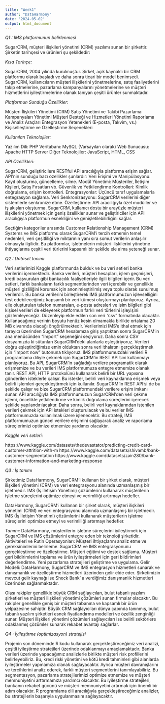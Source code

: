 ```yaml
---
title: "Week1"
author: "DataHarmony"
date: '2024-05-02'
output: html_document
---
```



*Q1 : IMS platformunun belirlenmesi*

SugarCRM, müşteri ilişkileri yönetimi (CRM) yazılımı sunan bir şirkettir. Şirketin tarihçesi ve ürünleri şu şekildedir:

*Kısa Tarihçe:*

SugarCRM, 2004 yılında kurulmuştur.
Şirket, açık kaynaklı bir CRM platformu olarak başladı ve daha sonra ticari bir model benimsedi.
SugarCRM, kullanıcıların müşteri ilişkilerini yönetmelerine, satış faaliyetlerini takip etmelerine, pazarlama kampanyalarını yönetmelerine ve müşteri hizmetlerini iyileştirmelerine olanak tanıyan çeşitli ürünler sunmaktadır.

*Platformun Sunduğu Özellikler:*

Müşteri İlişkileri Yönetimi (CRM)
Satış Yönetimi ve Takibi
Pazarlama Kampanyaları Yönetimi
Müşteri Desteği ve Hizmetleri Yönetimi
Raporlama ve Analiz Araçları
Entegrasyon Yetenekleri (E-posta, Takvim, vs.)
Kişiselleştirme ve Özelleştirme Seçenekleri

*Kullanılan Teknolojiler:*

Yazılım Dili: PHP
Veritabanı: MySQL (Varsayılan olarak)
Web Sunucusu: Apache HTTP Server
Diğer Teknolojiler: JavaScript, HTML, CSS

*API Özellikleri:*

SugarCRM, geliştiricilere RESTful API aracılığıyla platforma erişim sağlar. API'nin sunduğu bazı özellikler şunlardır:
Veri Erişimi ve Manipülasyonu: Kayıt oluşturma, güncelleme, silme.
Modül Yönetimi: Müşteriler, İletişim Kişileri, Satış Fırsatları vb.
Güvenlik ve Yetkilendirme Kontrolleri: Kimlik doğrulama, erişim kontrolleri.
Entegrasyonlar: Üçüncü taraf uygulamalarla entegrasyon sağlama.
Veri Senkronizasyonu: SugarCRM verilerini diğer sistemlerle senkronize etme.
Özelleştirme: API aracılığıyla özel modüller ve iş akışları oluşturma.
SugarCRM, kullanıcı dostu bir arayüzle müşteri ilişkilerini yönetmek için geniş özellikler sunar ve geliştiriciler için API aracılığıyla platformun esnekliğini ve genişletilebilirliğini sağlar.


Seçtiğim kategoriler arasında Customer Relationship Management (CRM) Systems ve IMS platformu olarak SugarCRM'i tercih etmemin temel nedenleri, veri çeşitliliği ve miktarının yanı sıra somut verilerin anlaşılır olmasıyla ilgilidir. Bu platformlar, işletmelerin müşteri ilişkilerini yönetme ihtiyaçlarına çeşitli veri türlerini kapsamlı bir şekilde ele alma yeteneği sunar.

*Q2 : Dataset tanımı*

Veri setlerimizi Kaggle platformunda bulduk ve bu veri setleri banka verilerini içermektedir. Banka verileri, müşteri hesapları, işlem geçmişleri, kredi başvuruları gibi bankacılık faaliyetleriyle ilgili bilgileri içerir. Bu veri setleri, farklı bankaların farklı segmentlerinden veri içerebilir ve genellikle müşteri gizliliğini korumak için anonimleştirilmiş veya toplu olarak sunulmuş verilerdir. Bu banka verilerini birleştirerek IMS platformumuzun işlevselliğini test edebileceğimiz kapsamlı bir veri kümesi oluşturmayı planlıyoruz. Ayrıca, elle oluşturulan telefon numaraları, e-posta adresleri ve isim bilgileri gibi kişisel verileri de ekleyerek platformun farklı veri türlerini işleyişini gözlemleyeceğiz. Düzenleyip elde edilen son veri “csv” formatında olacaktır. Kullanacağımız verinin boyutu henüz kesin olmamakla birlikte ortalama 20 MB civarında olacağı öngörülmektedir. Verilerimizi IMS’e ithal etmek için tarayıcı üzerinden SugarCRM hesabımıza giriş yaptıktan sonra SugarCRM'in ana menüsünden "Import"  seçeneğini seçiyoruz. Daha sonra CSV dosyamızda ki sütunları SugarCRM'deki alanlarla eşleştiriyoruz. Verileri doğru eşleştirdiğimize emin olduktan sonra veri ithalatını gerçekleştirmek için “Import now” butonuna tıklıyoruz. IMS platformumuzdaki verileri R programlama diliyle çekmek için SugarCRM'in REST API'sini kullanmayı planlıyoruz. Bu API, SugarCRM'in sağladığı verilere programatik olarak erişmemize ve bu verileri IMS platformumuza entegre etmemize olanak tanır. REST API, HTTP protokolünü kullanarak belirli bir URL yapısına gönderilen isteklerle çalışır. Bu istekler, belirli veri kaynaklarına erişmek veya belirli işlemleri gerçekleştirmek için kullanılır. SugarCRM'in REST API'si de bu şekilde çalışır ve bize SugarCRM platformundaki verilere erişim imkanı sunar. API aracılığıyla IMS platformumuzun SugarCRM'den veri çekme işlemi, öncelikle yetkilendirme ve kimlik doğrulama süreçlerini içerecek şekilde yapılandırılacaktır. Daha sonra, belirli veri kaynaklarından istenilen verileri çekmek için API istekleri oluşturulacak ve bu veriler IMS platformumuzda kullanılmak üzere işlenecektir. Bu strateji, IMS platformumuzun güncel verilere erişimini sağlayarak analiz ve raporlama süreçlerimizi optimize etmemize yardımcı olacaktır.

*Kaggle veri setleri:* 

https://www.kaggle.com/datasets/thedevastator/predicting-credit-card-customer-attrition-with-m
https://www.kaggle.com/datasets/shivamb/bank-customer-segmentation
https://www.kaggle.com/datasets/zain280/bank-customer-information-and-marketing-response

*Q3 : İş  tanımı*

Şirketimiz DataHarmony, SugarCRM'i kullanan bir şirket olarak, müşteri ilişkileri yönetimi (CRM) ve veri entegrasyonu alanında uzmanlaşmış bir işletmedir. IMS (İş İletişim Yönetimi) çözümlerini kullanarak müşterilerin işletme süreçlerini optimize etmeyi ve verimliliği artırmayı hedefler.


DataHarmony, SugarCRM'i kullanan bir şirket olarak, müşteri ilişkileri yönetimi (CRM) ve veri entegrasyonu alanında uzmanlaşmış bir işletmedir. IMS (İş İletişim Yönetimi) çözümlerini kullanarak müşterilerin işletme süreçlerini optimize etmeyi ve verimliliği artırmayı hedefler.

*Tanımı:* DataHarmony, müşterilerin işletme süreçlerini iyileştirmek için SugarCRM ve IMS çözümlerini entegre eden bir teknoloji şirketidir.
Aktiviteleri ve Rutin Operasyonları:
Müşteri ihtiyaçlarını analiz etme ve gereksinimlerini belirleme.
SugarCRM ve IMS entegrasyonunu gerçekleştirme ve özelleştirme.
Müşteri eğitimi ve destek sağlama.
Müşteri geri bildirimlerini toplama ve ürün iyileştirmeleri için geri bildirimleri değerlendirme.
Yeni pazarlama stratejileri geliştirme ve uygulama.
Gelir Modeli: DataHarmony, SugarCRM ve IMS entegrasyon hizmetleri sunarak ve danışmanlık ve özelleştirme hizmetleri üzerinden gelir elde eder.  Şirketimizin mevcut gelir kaynağı ise Shock Bank’ a verdiğimiz danışmanlık hizmetleri üzerinden sağlanmaktadır.

Olası rakipler genellikle büyük CRM sağlayıcıları, bulut tabanlı yazılım şirketleri ve müşteri ilişkileri yönetimi çözümleri sunan firmalar olacaktır. Bu rakipler genellikle geniş bir müşteri tabanına ve kapsamlı bir ürün yelpazesine sahiptir. Büyük CRM sağlayıcıları dünya çapında tanınmış, bulut tabanlı yazılım şirketleri esnek fiyatlandırma modelleri ve özellik zenginliği sunar. Müşteri ilişkileri yönetimi çözümleri sağlayıcıları ise belirli sektörlere odaklanmış çözümler sunarak rekabet avantajı sağlarlar.

*Q4 : İyileştirme (optimizasyon) stratejisi*

Projenin son döneminde R kodu kullanarak gerçekleştireceğimiz veri analizi, çeşitli iyileştirme stratejileri üzerinde odaklanmayı amaçlamaktadır. Banka verileri üzerinde yapacağımız analizlerle birlikte müşteri risk profillerini belirleyebiliriz. Bu, kredi riski yönetimi ve kötü kredi tahminleri gibi alanlarda iyileştirmeler yapmamıza olanak sağlayacaktır. Ayrıca müşteri davranışlarını ve tercihlerini analiz ederek, farklı müşteri segmentlerini tanımlayabiliriz. Bu segmentasyon, pazarlama stratejilerimizi optimize etmemize ve müşteri memnuniyetini arttırmamıza yardımcı olacaktır. Bu iyileştirme stratejileri, bankanın rekabet gücünü ve müşteri memnuniyetini artırmak için önemli bir adım olacaktır. R programlama dili aracılığıyla gerçekleştireceğimiz analizler, bu stratejilerin başarıyla uygulanmasını sağlayacaktır.
